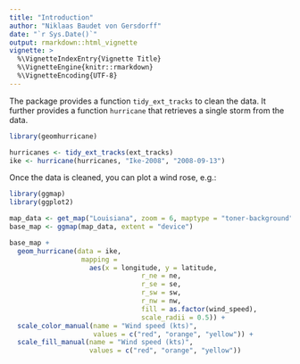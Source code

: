 ```yaml
---
title: "Introduction"
author: "Niklaas Baudet von Gersdorff"
date: "`r Sys.Date()`"
output: rmarkdown::html_vignette
vignette: >
  %\VignetteIndexEntry{Vignette Title}
  %\VignetteEngine{knitr::rmarkdown}
  %\VignetteEncoding{UTF-8}
---
```


The package provides a function `tidy_ext_tracks` to clean the data. It further
provides a function `hurricane` that retrieves a single storm from the data.

```r
library(geomhurricane)

hurricanes <- tidy_ext_tracks(ext_tracks)
ike <- hurricane(hurricanes, "Ike-2008", "2008-09-13")
```

Once the data is cleaned, you can plot a wind rose, e.g.:

```r
library(ggmap)
library(ggplot2)

map_data <- get_map("Louisiana", zoom = 6, maptype = "toner-background")
base_map <- ggmap(map_data, extent = "device")

base_map +
  geom_hurricane(data = ike,
                  mapping =
                    aes(x = longitude, y = latitude,
                                 r_ne = ne,
                                 r_se = se,
                                 r_sw = sw,
                                 r_nw = nw,
                                 fill = as.factor(wind_speed),
                                 scale_radii = 0.5)) +
  scale_color_manual(name = "Wind speed (kts)",
                     values = c("red", "orange", "yellow")) +
  scale_fill_manual(name = "Wind speed (kts)",
                    values = c("red", "orange", "yellow"))
```
